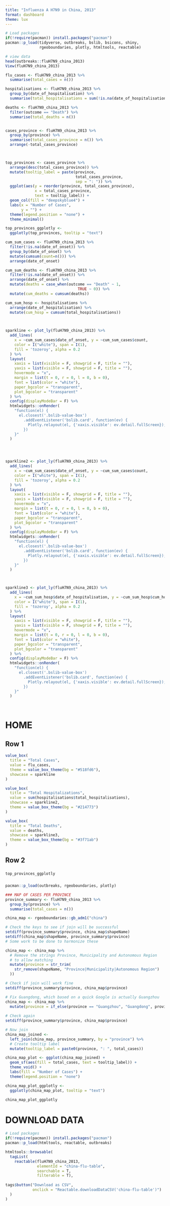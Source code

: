 ```yaml
---
title: "Influenza A H7N9 in China, 2013"
format: dashboard
theme: lux
---
```


```r
# Load packages 
if(!require(pacman)) install.packages("pacman")
pacman::p_load(tidyverse, outbreaks, bslib, bsicons, shiny, 
               rgeoboundaries, plotly, htmltools, reactable)

# view data
head(outbreaks::fluH7N9_china_2013)
View(fluH7N9_china_2013)
```

```r
flu_cases <- fluH7N9_china_2013 %>%
  summarise(total_cases = n())

hospitalisations <- fluH7N9_china_2013 %>% 
  group_by(date_of_hospitalisation) %>% 
  summarise(total_hospitalisations = sum(!is.na(date_of_hospitalisation)))

deaths <- fluH7N9_china_2013 %>% 
  filter(outcome == "Death") %>% 
  summarise(total_deaths = n())


cases_province <- fluH7N9_china_2013 %>% 
  group_by(province) %>% 
  summarise(total_cases_province = n()) %>% 
  arrange(-total_cases_province)



top_provinces <- cases_province %>% 
  arrange(desc(total_cases_province)) %>% 
  mutate(tooltip_label = paste(province, 
                               total_cases_province, 
                               sep = ": ")) %>% 
  ggplot(aes(y = reorder(province, total_cases_province), 
             x = total_cases_province,
             text = tooltip_label)) + 
  geom_col(fill = "deepskyblue4") + 
  labs(x = "Number of Cases",
       y = "") + 
  theme(legend.position = "none") +
  theme_minimal()

top_provinces_ggplotly <- 
  ggplotly(top_provinces, tooltip = "text")

cum_sum_cases <- fluH7N9_china_2013 %>% 
  filter(!is.na(date_of_onset)) %>% 
  group_by(date_of_onset) %>%
  mutate(cumsum(count=n())) %>% 
  arrange(date_of_onset) 

cum_sum_deaths <- fluH7N9_china_2013 %>% 
  filter(!is.na(date_of_onset)) %>% 
  arrange(date_of_onset) %>% 
  mutate(deaths = case_when(outcome == "Death" ~ 1,
                                TRUE ~ 0)) %>% 
  mutate(cum_deaths = cumsum(deaths)) 

cum_sum_hosp <- hospitalisations %>% 
  arrange(date_of_hospitalisation) %>%  
  mutate(cum_hosp = cumsum(total_hospitalisations))
 


sparkline <- plot_ly(fluH7N9_china_2013) %>%
  add_lines(
    x = ~cum_sum_cases$date_of_onset, y = ~cum_sum_cases$count,
    color = I("white"), span = I(1),
    fill = 'tozeroy', alpha = 0.2
  ) %>%
  layout(
    xaxis = list(visible = F, showgrid = F, title = ""),
    yaxis = list(visible = F, showgrid = F, title = ""),
    hovermode = "x",
    margin = list(t = 0, r = 0, l = 0, b = 0),
    font = list(color = "white"),
    paper_bgcolor = "transparent",
    plot_bgcolor = "transparent"
  ) %>%
  config(displayModeBar = F) %>%
  htmlwidgets::onRender(
    "function(el) {
      el.closest('.bslib-value-box')
        .addEventListener('bslib.card', function(ev) {
          Plotly.relayout(el, {'xaxis.visible': ev.detail.fullScreen});
        })
    }"
  )




sparkline2 <- plot_ly(fluH7N9_china_2013) %>%
  add_lines(
    x = ~cum_sum_cases$date_of_onset, y = ~cum_sum_cases$count,
    color = I("white"), span = I(1),
    fill = 'tozeroy', alpha = 0.2
  ) %>%
  layout(
    xaxis = list(visible = F, showgrid = F, title = ""),
    yaxis = list(visible = F, showgrid = F, title = ""),
    hovermode = "x",
    margin = list(t = 0, r = 0, l = 0, b = 0),
    font = list(color = "white"),
    paper_bgcolor = "transparent",
    plot_bgcolor = "transparent"
  ) %>%
  config(displayModeBar = F) %>%
  htmlwidgets::onRender(
    "function(el) {
      el.closest('.bslib-value-box')
        .addEventListener('bslib.card', function(ev) {
          Plotly.relayout(el, {'xaxis.visible': ev.detail.fullScreen});
        })
    }"
  )



sparkline3 <- plot_ly(fluH7N9_china_2013) %>%
  add_lines(
    x = ~cum_sum_hosp$date_of_hospitalisation, y = ~cum_sum_hosp$cum_hosp,
    color = I("white"), span = I(1),
    fill = 'tozeroy', alpha = 0.2
  ) %>%
  layout(
    xaxis = list(visible = F, showgrid = F, title = ""),
    yaxis = list(visible = F, showgrid = F, title = ""),
    hovermode = "x",
    margin = list(t = 0, r = 0, l = 0, b = 0),
    font = list(color = "white"),
    paper_bgcolor = "transparent",
    plot_bgcolor = "transparent"
  ) %>%
  config(displayModeBar = F) %>%
  htmlwidgets::onRender(
    "function(el) {
      el.closest('.bslib-value-box')
        .addEventListener('bslib.card', function(ev) {
          Plotly.relayout(el, {'xaxis.visible': ev.detail.fullScreen});
        })
    }"
  )




```

# HOME 

## Row 1 {height=20%}

```r
value_box(
  title = "Total Cases",
  value = flu_cases,
  theme = value_box_theme(bg = "#518fd6"),
  showcase = sparkline
)
```

```r
value_box(
  title = "Total Hospitalizations",
  value = sum(hospitalisations$total_hospitalisations),
  showcase = sparkline2,
  theme = value_box_theme(bg = "#214773")
)
```

```r
value_box(
  title = "Total Deaths",
  value = deaths,
  showcase = sparkline3,
  theme = value_box_theme(bg = "#3f71ab")
)
```



## Row 2 {height=80%}

### {width=35%}

```r
top_provinces_ggplotly
```


### {width=65%}

```r
pacman::p_load(outbreaks, rgeoboundaries, plotly)

### MAP OF CASES PER PROVINCE
province_summary <- fluH7N9_china_2013 %>% 
  group_by(province) %>% 
  summarise(total_cases = n()) 

china_map <- rgeoboundaries::gb_adm1("china")

# Check the keys to see if join will be successful
setdiff(province_summary$province, china_map$shapeName)
setdiff(china_map$shapeName, province_summary$province)
# Some work to be done to harmonize these

china_map <- china_map %>%
  # Remove the strings Province, Municipality and Autonomous Region 
  # to allow matching
  mutate(province = str_trim(
    str_remove(shapeName, "Province|Municipality|Autonomous Region")
  ))

# Check if join will work fine
setdiff(province_summary$province, china_map$province)

# Fix Guangdong, which based on a quick Google is actually Guangzhou
china_map <- china_map %>% 
  mutate(province = if_else(province == "Guangzhou", "Guangdong", province)) 
  
# Check again
setdiff(province_summary$province, china_map$province)

# Now join
china_map_joined <- 
  left_join(china_map, province_summary, by = "province") %>% 
  # Create tooltip label 
  mutate(tooltip_label = paste0(province, ": ", total_cases))

china_map_plot <- ggplot(china_map_joined) +
  geom_sf(aes(fill = total_cases, text = tooltip_label)) + 
  theme_void() +
  labs(fill = "Number of Cases") + 
  theme(legend.position = "none")

china_map_plot_ggplotly <- 
  ggplotly(china_map_plot, tooltip = "text")
```

```r
china_map_plot_ggplotly
```


# DOWNLOAD DATA

```r
# Load packages 
if(!require(pacman)) install.packages("pacman")
pacman::p_load(htmltools, reactable, outbreaks)

htmltools::browsable(
  tagList(
    reactable(fluH7N9_china_2013, 
              elementId = "china-flu-table", 
              searchable = T, 
              filterable = T), 
    
tags$button("Download as CSV", 
            onclick = "Reactable.downloadDataCSV('china-flu-table')")
  )
)
```

